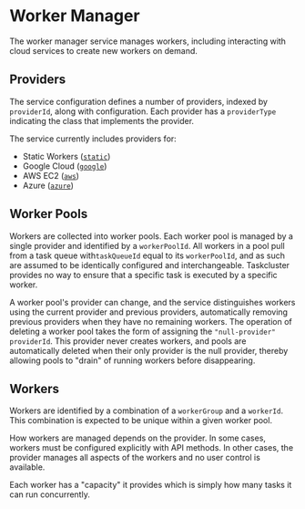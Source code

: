 # Worker Manager

The worker manager service manages workers, including interacting with cloud services to create new workers on demand.

## Providers

The service configuration defines a number of providers, indexed by `providerId`, along with configuration.
Each provider has a `providerType` indicating the class that implements the provider.

The service currently includes providers for:

* Static Workers ([`static`](/docs/reference/core/worker-manager/static))
* Google Cloud ([`google`](/docs/reference/core/worker-manager/google))
* AWS EC2 ([`aws`](/docs/reference/core/worker-manager/aws))
* Azure ([`azure`](/docs/reference/core/worker-manager/azure))

## Worker Pools

Workers are collected into worker pools.
Each worker pool is managed by a single provider and identified by a `workerPoolId`.
All workers in a pool pull from a task queue with`taskQueueId` equal to its `workerPoolId`, and as such are assumed to be identically configured and interchangeable.
Taskcluster provides no way to ensure that a specific task is executed by a specific worker.

A worker pool's provider can change, and the service distinguishes workers using the current provider and previous providers, automatically removing previous providers when they have no remaining workers.
The operation of deleting a worker pool takes the form of assigning the `"null-provider"` `providerId`.
This provider never creates workers, and pools are automatically deleted when their only provider is the null provider, thereby allowing pools to "drain" of running workers before disappearing.

## Workers

Workers are identified by a combination of a `workerGroup` and a `workerId`.
This combination is expected to be unique within a given worker pool.

How workers are managed depends on the provider.
In some cases, workers must be configured explicitly with API methods.
In other cases, the provider manages all aspects of the workers and no user control is available.

Each worker has a "capacity" it provides which is simply how many tasks it can run concurrently.
